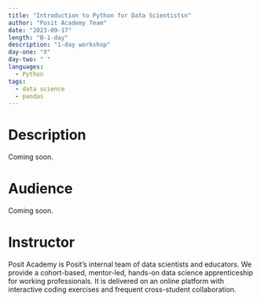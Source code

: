 ```yaml
---
title: "Introduction to Python for Data Scientistsn"
author: "Posit Academy Team"
date: "2023-09-17"
length: "B-1-day"
description: "1-day workshop"
day-one: "X"
day-two: " "
languages:
  - Python
tags:
  - data science
  - pandas
---
```


# Description

Coming soon.

# Audience

Coming soon.

# Instructor

Posit Academy is Posit's internal team of data scientists and educators. We provide a cohort-based, mentor-led, hands-on data science apprenticeship for working professionals. It is delivered on an online platform with interactive coding exercises and frequent cross-student collaboration.
